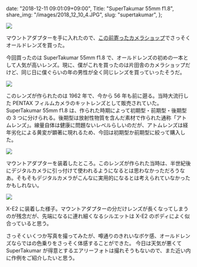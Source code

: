   date: "2018-12-11 09:01:09+09:00",
  Title: "SuperTakumar 55mm f1.8",
  share_img: "/images/2018_12_10_4.JPG",
  slug: "supertakumar",
};

![](/images/2018_12_10_4.JPG)

マウントアダプターを手に入れたので、<a href="https://photos.dream-exp.net/2018/12/camera-shop/">この前寄ったカメラショップ</a>でさっそくオールドレンズを買った。

今回買ったのは SuperTakumar 55mm f1.8 で、オールドレンズの初めの一本として人気が高いレンズ。現に、僕がこれを買ったのは片田舎のカメラショップだけど、同じ日に僕ぐらいの年の男性が全く同じレンズを買っていったそうだ。

![](/images/2018_12_10_7.JPG)

このレンズが作られたのは 1962 年で、今から 56 年も前に遡る。当時大流行した PENTAX フィルムカメラのキットレンズとして販売されていた。
SuperTakumar 55mm f1.8 は、作られた時期によって初期型・前期型・後期型の 3 つに分けられる。後期型は放射性物質を含んだ素材で作られた通称「アトムレンズ」。線量自体は健康に問題ないレベルらしいのだが、アトムレンズは経年劣化による黄変が顕著に現れるため、今回は初期型か前期型に絞って購入した。

![](/images/2018_12_10_2.JPG)

マウントアダプターを装着したところ。このレンズが作られた当時は、半世紀後にデジタルカメラに引っ付けて使われるようになるとは思わなかっただろうなあ。そもそもデジタルカメラがこんなに実用的になるとは考えられていなかったかもしれない。

![](/images/2018_12_10_3.JPG)

X-E2 に装着した様子。マウントアダプターの分だけレンズが長くなってしまうのが残念だが、先端になるに連れ細くなるシルエットは X-E2 のボディによく似合っていると思う。

さっそくいくつか写真を撮ってみたが、噂通りのきれいなボケ感、オールドレンズならではの色乗りをさっそく体感することができた。
今日は天気が悪くて SuperTakumar が得意とするエアリーフォトは撮れそうもないので、また近い内に作例をご紹介したいと思う。
